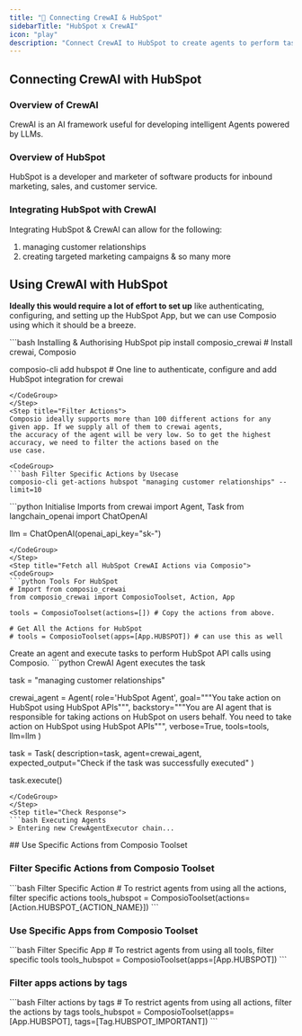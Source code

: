 ```yaml
---
title: "🚀 Connecting CrewAI & HubSpot"
sidebarTitle: "HubSpot x CrewAI"
icon: "play"
description: "Connect CrewAI to HubSpot to create agents to perform tasks using natural language"
---
```


## Connecting CrewAI with HubSpot

### Overview of CrewAI

CrewAI is an AI framework useful for developing intelligent Agents powered by LLMs.

### Overview of HubSpot

HubSpot is a developer and marketer of software products for inbound marketing, sales, and customer service.

### Integrating HubSpot with CrewAI

Integrating HubSpot & CrewAI can allow for the following:

1. managing customer relationships
2. creating targeted marketing campaigns
& so many more

## Using CrewAI with HubSpot

<Steps>
<Step title="Setting Up the Environment">

**Ideally this would require a lot of effort to set up** like authenticating, configuring, and setting up the HubSpot App, but we can use Composio using which it should be a breeze.

<CodeGroup>
```bash Installing & Authorising HubSpot
pip install composio_crewai # Install crewai, Composio 

composio-cli add hubspot # One line to authenticate, configure and add HubSpot integration for crewai
```
</CodeGroup>
</Step>
<Step title="Filter Actions">
Composio ideally supports more than 100 different actions for any given app. If we supply all of them to crewai agents, 
the accuracy of the agent will be very low. So to get the highest accuracy, we need to filter the actions based on the 
use case.

<CodeGroup>
```bash Filter Specific Actions by Usecase
composio-cli get-actions hubspot "managing customer relationships" --limit=10
```
</CodeGroup>

</Step>
<Step title="Import Base Packages">

<CodeGroup>
```python Initialise Imports
from crewai import Agent, Task
from langchain_openai import ChatOpenAI

llm = ChatOpenAI(openai_api_key="sk-<OPENAI KEY>")
```
</CodeGroup>
</Step>
<Step title="Fetch all HubSpot CrewAI Actions via Composio">
<CodeGroup>
```python Tools For HubSpot
# Import from composio_crewai
from composio_crewai import ComposioToolset, Action, App

tools = ComposioToolset(actions=[]) # Copy the actions from above. 

# Get All the Actions for HubSpot
# tools = ComposioToolset(apps=[App.HUBSPOT]) # can use this as well
```
</CodeGroup>
</Step>
<Step title="Execute the Agent">
Create an agent and execute tasks to perform HubSpot API calls using Composio. 
<CodeGroup>
```python CrewAI Agent executes the task

task = "managing customer relationships"

crewai_agent = Agent(
    role='HubSpot Agent',
    goal="""You take action on HubSpot using HubSpot APIs""",
    backstory="""You are AI agent that is responsible for taking actions on HubSpot on users behalf. You need to take action on HubSpot using HubSpot APIs""",
    verbose=True,
    tools=tools,
    llm=llm
)

task = Task(
    description=task,
    agent=crewai_agent,
    expected_output="Check if the task was successfully executed"
)

task.execute()
```
</CodeGroup>
</Step>
<Step title="Check Response">
```bash Executing Agents
> Entering new CrewAgentExecutor chain...
```
</Step>
</Steps>
## Use Specific Actions from Composio Toolset

### Filter Specific Actions from Composio Toolset

<CodeGroup>
```bash Filter Specific Action
# To restrict agents from using all the actions, filter specific actions
tools_hubspot = ComposioToolset(actions=[Action.HUBSPOT_{ACTION_NAME}])
```
</CodeGroup>

### Use Specific Apps from Composio Toolset
<CodeGroup>
```bash Filter Specific App
# To restrict agents from using all tools, filter specific tools
tools_hubspot = ComposioToolset(apps=[App.HUBSPOT])
```
</CodeGroup>

### Filter apps actions by tags 
<CodeGroup>
```bash Filter actions by tags
# To restrict agents from using all actions, filter the actions by tags
tools_hubspot = ComposioToolset(apps=[App.HUBSPOT], tags=[Tag.HUBSPOT_IMPORTANT])
```
</CodeGroup>